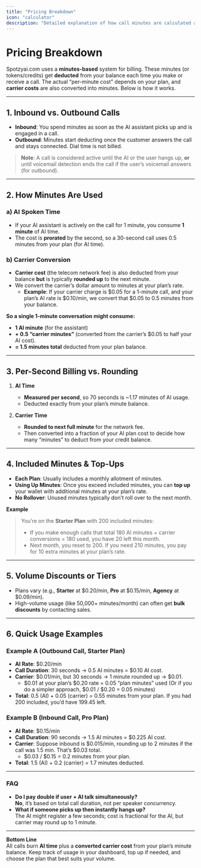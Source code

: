 ```yaml
---
title: "Pricing Breakdown"
icon: "calculator"
description: "Detailed explanation of how call minutes are calculated and billed"
---
```


# Pricing Breakdown

Spotzyai.com uses a **minutes-based** system for billing. These minutes (or tokens/credits) get **deducted** from your balance each time you make or receive a call. The actual “per-minute cost” depends on your plan, and **carrier costs** are also converted into minutes. Below is how it works.

---

## 1. Inbound vs. Outbound Calls

- **Inbound**: You spend minutes as soon as the AI assistant picks up and is engaged in a call.
- **Outbound**: Minutes start deducting once the customer answers the call and stays connected. Dial time is not billed.

> **Note**: A call is considered active until the AI or the user hangs up, **or** until voicemail detection ends the call if the user’s voicemail answers (for outbound).

---

## 2. How Minutes Are Used

### a) AI Spoken Time

- If your AI assistant is actively on the call for 1 minute, you consume **1 minute** of AI time.
- The cost is **prorated** by the second, so a 30-second call uses 0.5 minutes from your plan (for AI time).

### b) Carrier Conversion

- **Carrier cost** (the telecom network fee) is also deducted from your balance **but** is typically **rounded up** to the next minute.
- We convert the carrier’s dollar amount to minutes at your plan’s rate.
  - **Example**: If your carrier charge is \$0.05 for a 1-minute call, and your plan’s AI rate is \$0.10/min, we convert that \$0.05 to 0.5 minutes from your balance.

**So a single 1-minute conversation might consume:**

- **1 AI minute** (for the assistant)
- **+ 0.5 “carrier minutes”** (converted from the carrier’s \$0.05 to half your AI cost).
- **= 1.5 minutes total** deducted from your plan balance.

---

## 3. Per-Second Billing vs. Rounding

1. **AI Time**

   - **Measured per second**, so 70 seconds is ~1.17 minutes of AI usage.
   - Deducted exactly from your plan’s minute balance.

2. **Carrier Time**
   - **Rounded to next full minute** for the network fee.
   - Then converted into a fraction of your AI plan cost to decide how many “minutes” to deduct from your credit balance.

---

## 4. Included Minutes & Top-Ups

- **Each Plan**: Usually includes a monthly allotment of minutes.
- **Using Up Minutes**: Once you exceed included minutes, you can **top up** your wallet with additional minutes at your plan’s rate.
- **No Rollover**: Unused minutes typically don’t roll over to the next month.

**Example**

> You’re on the **Starter Plan** with 200 included minutes:
>
> - If you make enough calls that total 180 AI minutes + carrier conversions = 180 used, you have 20 left this month.
> - Next month, you reset to 200. If you need 210 minutes, you pay for 10 extra minutes at your plan’s rate.

---

## 5. Volume Discounts or Tiers

- Plans vary (e.g., **Starter** at \$0.20/min, **Pro** at \$0.15/min, **Agency** at \$0.09/min).
- High-volume usage (like 50,000+ minutes/month) can often get **bulk discounts** by contacting sales.

---

## 6. Quick Usage Examples

### Example A (Outbound Call, Starter Plan)

- **AI Rate**: \$0.20/min
- **Call Duration**: 30 seconds → 0.5 AI minutes = \$0.10 AI cost.
- **Carrier**: \$0.01/min, but 30 seconds → 1 minute rounded up → \$0.01.
  - \$0.01 at your plan’s \$0.20 rate = 0.05 “plan minutes” used (Or if you do a simpler approach, \$0.01 / \$0.20 = 0.05 minutes)
- **Total**: 0.5 (AI) + 0.05 (carrier) = 0.55 minutes from your plan. If you had 200 included, you’d have 199.45 left.

### Example B (Inbound Call, Pro Plan)

- **AI Rate**: \$0.15/min
- **Call Duration**: 90 seconds → 1.5 AI minutes = \$0.225 AI cost.
- **Carrier**: Suppose inbound is \$0.015/min, rounding up to 2 minutes if the call was 1.5 min. That’s \$0.03 total.
  - \$0.03 / \$0.15 = 0.2 minutes from your plan.
- **Total**: 1.5 (AI) + 0.2 (carrier) = 1.7 minutes deducted.

---

### FAQ

- **Do I pay double if user + AI talk simultaneously?**  
  **No**, it’s based on total call duration, not per speaker concurrency.
- **What if someone picks up then instantly hangs up?**  
  The AI might register a few seconds; cost is fractional for the AI, but carrier may round up to 1 minute.

---

**Bottom Line**  
All calls burn **AI time** plus a **converted carrier cost** from your plan’s minute balance. Keep track of usage in your dashboard, top up if needed, and choose the plan that best suits your volume.
